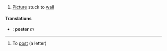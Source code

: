 {{Engnoun}}
# [[Picture]] stuck to [[wall]]
====Translations====
*{{fr}}: '''poster''' ''m''
----
{{frverb}}
# To [[post]] (a letter)